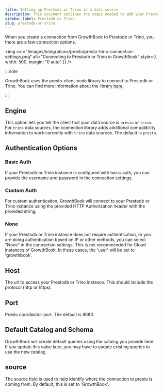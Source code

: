 ```yaml
---
title: Setting up Prestodb or Trino as a data source
description: This document outlines the steps needed to add your Prestodb or Trino database to GrowthBook.
sidebar_label: Prestodb or Trino
slug: prestodb-or-trino
---
```


When you create a connection from GrowthBook to Prestodb or Trino, you there are a few connection options.

<img
  src="/images/integrations/presto/presto-trino-connection-settings.png"
  alt="Connecting to Prestodb or Trino in GrowthBook"
  style={{ width: 500, margin: "0 auto" }}
/>

:::note

GrowthBook uses the presto-client-node library to connect to Prestodb or Trino. You can find more information about the library [here](https://www.npmjs.com/package/presto-client).

:::

## Engine

This option lets you tell the client that your data source is `presto` or `trino`. For `trino` data sources, the connection
library adds additional compatibility information to work correctly with `trino` data sources. The default is `presto`.

## Authentication Options

### Basic Auth

If your Prestodb or Trino instance is configured with basic auth, you can provide the username and password in the connection
settings.

### Custom Auth

For custom authentication, GrowthBook will connect to your Prestodb or Trino instance using the provided HTTP Authorization
header with the provided string.

### None

If your Prestodb or Trino instance does not require authentication, or you are doing authentication based on IP or other
methods, you can select "None" in the connection settings. This is not recommended for Cloud instances of GrowthBook. In
these cases, the 'user' will be set to 'growthbook'.

## Host

The url to access your Prestodb or Trino instance. This should include the protocol (http or https).

## Port

Presto coordinator port. The default is 8080.

## Default Catalog and Schema

GrowthBook will create default queries using the catalog you provide here. If you update this value later, you
may have to update existing queries to use the new catalog.

## source

The source field is used to help identify where the connection to presto is coming from. By default, this is set to
'GrowthBook'.
